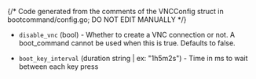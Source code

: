 {/* Code generated from the comments of the VNCConfig struct in bootcommand/config.go; DO NOT EDIT MANUALLY */}

- `disable_vnc` (bool) - Whether to create a VNC connection or not. A boot_command cannot be used
  when this is true. Defaults to false.

- `boot_key_interval` (duration string | ex: "1h5m2s") - Time in ms to wait between each key press
